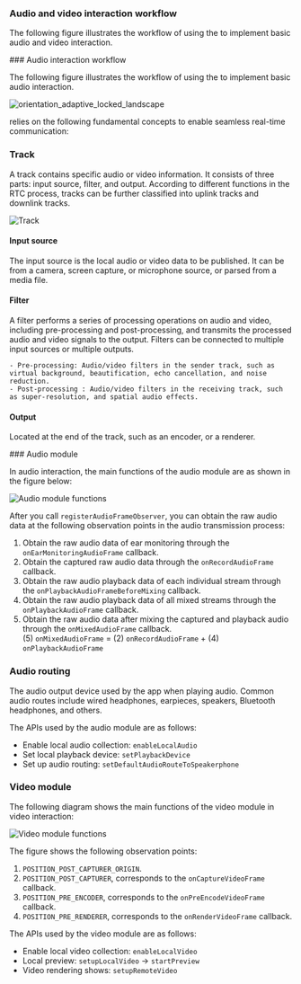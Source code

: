 <ProductWrapper notAllowed="voice-calling">

### Audio and video interaction workflow

The following figure illustrates the workflow of using the <Vpd k="SDK" /> to implement basic audio and video interaction.
</ProductWrapper>

<ProductWrapper product="voice-calling">
### Audio interaction workflow

The following figure illustrates the workflow of using the <Vpd k="SDK" /> to implement basic audio interaction.
</ProductWrapper>

![orientation_adaptive_locked_landscape](https://agora-doc.s3.us-east-1.amazonaws.com/images/common/basic-audio-and-video.svg)

<Vg k="COMPANY" /> relies on the following fundamental concepts to enable seamless real-time communication:

<PlatformWrapper platform="web">

### Track

A track contains specific audio or video information. It consists of three parts: input source, filter, and output. According to different functions in the RTC process, tracks can be further classified into uplink tracks and downlink tracks.

![Track](https://agora-doc.s3.us-east-1.amazonaws.com/images/common/track.svg)

#### Input source

The input source is the local audio or video data to be published. It can be from a camera, screen capture, or microphone source, or parsed from a media file.

#### Filter 

A filter performs a series of processing operations on audio and video, including pre-processing and post-processing, and transmits the processed audio and video signals to the output. Filters can be connected to multiple input sources or multiple outputs.

    - Pre-processing: Audio/video filters in the sender track, such as virtual background, beautification, echo cancellation, and noise reduction.
    - Post-processing : Audio/video filters in the receiving track, such as super-resolution, and spatial audio effects.

#### Output

Located at the end of the track, such as an encoder, or a renderer.
</PlatformWrapper>

<PlatformWrapper notAllowed="web">
### Audio module

In audio interaction, the main functions of the audio module are as shown in the figure below:

![Audio module functions](https://agora-doc.s3.us-east-1.amazonaws.com/images/common/audio-module.svg)

After you call `registerAudioFrameObserver`, you can obtain the raw audio data at the following observation points in the audio transmission process:

1. Obtain the raw audio data of ear monitoring through the `onEarMonitoringAudioFrame` callback.  
2. Obtain the captured raw audio data through the `onRecordAudioFrame` callback.  
3. Obtain the raw audio playback data of each individual stream through the `onPlaybackAudioFrameBeforeMixing` callback.
4. Obtain the raw audio playback data of all mixed streams through the `onPlaybackAudioFrame` callback.
5. Obtain the raw audio data after mixing the captured and playback audio through the `onMixedAudioFrame` callback.  
    (5) `onMixedAudioFrame` = (2) `onRecordAudioFrame` + (4) `onPlaybackAudioFrame`

### Audio routing

The audio output device used by the app when playing audio. Common audio routes include wired headphones, earpieces, speakers, Bluetooth headphones, and others.

  The APIs used by the audio module are as follows:

  - Enable local audio collection: `enableLocalAudio`
  - Set local playback device: `setPlaybackDevice`
  - Set up audio routing: `setDefaultAudioRouteToSpeakerphone`

<ProductWrapper notAllowed="voice-calling">

### Video module

The following diagram shows the main functions of the video module in video interaction:

![Video module functions](https://agora-doc.s3.us-east-1.amazonaws.com/images/common/video-module.svg)

The figure shows the following observation points: 

1. `POSITION_POST_CAPTURER_ORIGIN`.
2. `POSITION_POST_CAPTURER`, corresponds to the `onCaptureVideoFrame` callback.
3. `POSITION_PRE_ENCODER`, corresponds to the `onPreEncodeVideoFrame` callback.
4. `POSITION_PRE_RENDERER`, corresponds to the `onRenderVideoFrame` callback.

The APIs used by the video module are as follows:

- Enable local video collection: `enableLocalVideo`
- Local preview: `setupLocalVideo` → `startPreview`
- Video rendering shows: `setupRemoteVideo`

</ProductWrapper>

</PlatformWrapper>